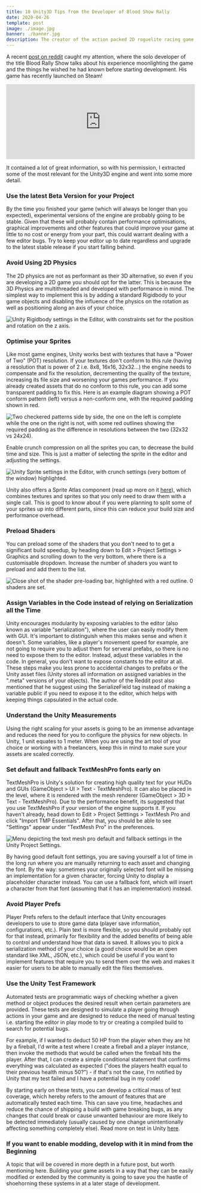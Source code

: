 ```yaml
---
title: 10 Unity3D Tips from the Developer of Blood Show Rally
date: 2020-04-26
template: post
image: ./image.jpg
banner: ./banner.jpg
description: The creator of the action packed 2D roguelite racing game shares some of the lessons he learned from using the engine.
---
```


A recent [post on reddit](https://www.reddit.com/r/gamedev/comments/g2affk/things_i_wish_someone_told_me_when_i_started/) caught my attention, where the solo developer of the title Blood Rally Show talks about his experience moonlighting the game and the things he wished he had known before starting development. His game has recently launched on Steam!

<div stlye="display:block; width: 100%; max-width: 500px; margin: 0 auto;">
<iframe src="https://store.steampowered.com/widget/926860/" frameborder="0" width="100%" height="200"></iframe>
</div>


It contained a lot of great information, so with his permission, I extracted some of the most relevant for the Unity3D engine and went into some more detail.

### Use the latest Beta Version for your Project

By the time you finished your game (which will always be longer than you expected), experimental versions of the engine are probably going to be stable. Given that these will probably contain performance optimisations, graphical improvements and other features that could improve your game at little to no cost or energy from your part, this could warrant dealing with a few editor bugs. Try to keep your editor up to date regardless and upgrade to the latest stable release if you start falling behind.

### Avoid Using 2D Physics

The 2D physics are not as performant as their 3D alternative, so even if you are developing a 2D game you should opt for the latter. This is because the 3D Physics are multithreaded and developed with performance in mind. The simplest way to implement this is by adding a standard Rigidbody to your game objects and disabling the influence of the physics on the rotation as well as positioning along an axis of your choice.

![Unity Rigidbody settings in the Editor, with constraints set for the position and rotation on the z axis.](./physics-constraints.png)

### Optimise your Sprites

Like most game engines, Unity works best with textures that have a "Power of Two" (POT) resolution. If your textures don't conform to this rule (having a resolution that is power of 2 i.e. 8x8, 16x16, 32x32...) the engine needs to compensate and fix the resolution, decrementing the quality of the texture, increasing its file size and worsening your games performance. If you already created assets that do no conform to this rule, you can add some transparent padding to fix this. Here is an example diagram showing a POT conform pattern (left) versus a non-conform one, with the required padding shown in red.

![Two checkered patterns side by side, the one on the left is complete while the one on the right is not, with some red outlines showing the required padding as the difference in resolutions between the two (32x32 vs 24x24).](./POT-example.png)

Enable crunch compression on all the sprites you can, to decrease the build time and size. This is just a matter of selecting the sprite in the editor and adjusting the settings.

![Unity Sprite settings in the Editor, with crunch settings (very bottom of the window) highlighted.](./sprite-compression.png)

Unity also offers a Sprite Atlas component (read up more on  it  [here](https://docs.unity3d.com/Manual/SpriteAtlasWorkflow.html)), which combines textures and sprites so that you only need to draw them with a single call. This is good to know about if you were planning to split some of your sprites up into different parts, since this can reduce your build size and performance overhead.

### Preload Shaders

You can preload some of the shaders that you don't need to to get a significant build speedup, by heading down to Edit > Project Settings > Graphics and scrolling down to the very bottom, where there is a customisable dropdown. Increase the number of shaders you want to preload and add them to the list.

![Close shot of the shader pre-loading bar, highlighted with a red outline. 0 shaders are set.](./shader-pre-loading.png)

### Assign Variables in the Code instead of relying on Serialization all the Time

Unity encourages modularity by exposing variables to the editor (also known as variable "serialization"), where the user can easily modify them with GUI. It's important to distinguish when this makes sense and when it doesn't. Some variables, like a player's movement speed for example, are not going to require you to adjust them for serveral prefabs, so there is no need to expose them to the editor. Instead, adjust these variables in the code. In general, you don't want to expose constants to the editor at all. These steps make you less prone to accidental changes to prefabs or the Unity asset files (Unity stores all information on assigned variables in the ".meta" versions of your objects). The author of the Reddit post also mentioned that he suggest using the SerializeField tag instead of making a variable public if you need to expose it to the editor, which helps with keeping things capsulated in the actual code. 

### Understand the Unity Measurements

Using the right scaling for your assets is going to be an immense advantage and reduces the need for you to configure the physics for new objects. In Unity, 1 unit equates to 1 meter. When you are using the art tool of your choice or working with a freelancers, keep this in mind to make sure your assets are scaled correctly.

### Set default and fallback TextMeshPro fonts early on

TextMeshPro is Unity's solution for creating high quality text for your HUDs and GUIs (GameObject > UI > Text - TextMeshPro). It can also be placed in the level, where it is rendered with the mesh renderer (GameObject > 3D > Text - TextMeshPro). Due to the performance benefit, its suggested that you use TextMeshPro if your version of the engine supports it. If you haven't already, head down to Edit > Project Setttings > TextMesh Pro and click "Import TMP Essentials". After that, you should be able to see "Settings" appear under "TextMesh Pro" in the preferences.

![Menu depicting the text mesh pro default and fallback settings in the Unity Project Settings.](./text-mesh-pro-settings.png)

By having good default font settings, you are saving yourself a lot of time in the long run where you are manually returning to each asset and changing the font. By the way: sometimes your originally selected font will be missing an implementation for a given character, forcing Unity to display a placeholder character instead. You can use a fallback font, which will insert a character from that font (assuming that it has an implementation) instead.

### Avoid Player Prefs

Player Prefs refers to the default interface that Unity encourages developers to use to store game data (player save information, configurations, etc.). Plain text is more flexible, so you should probably opt for that instead, primarily for flexibility and the added benefits of being able to control and understand how that data is saved. It allows you to pick a serialization method of your choice (a good choice would be an open standard like XML, JSON, etc.), which could be useful if you want to implement features that require you to send them over the web and makes it easier for users to be able to manually edit the files themselves.

### Use the Unity Test Framework

Automated tests are programmatic ways of checking whether a given method or object produces the desired result when certain parameters are provided. These tests are designed to simulate a player going through actions in your game and are designed to reduce the need of manual testing i.e. starting the editor in play mode to try or creating a compiled build to search for potential bugs. 

For example, if I wanted to deduct 50 HP from the player when they are hit by a fireball, I'd write a test where I create a fireball and a player instance, then invoke the methods that would be called when the fireball hits the player. After that, I can create a simple conditional statement that confirms everything was calculated as expected ("does the players health equal to their previous health minus 50?") - if that's not the case, I'm notified by Unity that my test failed and I have a potential bug in my code! 

By starting early on these tests, you can develop a critical mass of test coverage, which hereby refers to the amount of features that are automatically tested each time. This can save you time, headaches and reduce the chance of shipping a build with game breaking bugs, as any changes that could break or cause unwanted behaviour are more likely to be detected immediately (usually caused by one change unintentionally affecting something completely else). Read more on test in Unity [here](https://docs.unity3d.com/Packages/com.unity.test-framework@1.1/manual/getting-started.html).

### If you want to enable modding, develop with it in mind from the Beginning

A topic that will be covered in more depth in a future post, but worth mentioning here. Building your game assets in a way that they can be easily modified or extended by the community is going to save you the hastle of shoehorning these systems in at a later stage of development.